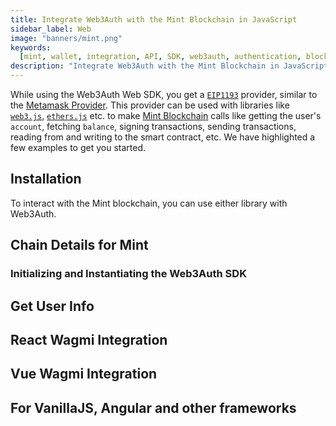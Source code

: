 ```yaml
---
title: Integrate Web3Auth with the Mint Blockchain in JavaScript
sidebar_label: Web
image: "banners/mint.png"
keywords:
  [mint, wallet, integration, API, SDK, web3auth, authentication, blockchain, solution, development]
description: "Integrate Web3Auth with the Mint Blockchain in JavaScript | Documentation - Web3Auth"
---
```



<SEO
  title="Integrate Web3Auth with the Mint Blockchain in JavaScript"
  description="Integrate Web3Auth with the Mint Blockchain in JavaScript | Documentation - Web3Auth"
  image="https://web3auth.io/docs/banners/mint.png"
  slug="/connect-blockchain/evm/mint/web"
/>

While using the Web3Auth Web SDK, you get a [`EIP1193`](https://eips.ethereum.org/EIPS/eip-1193)
provider, similar to the [Metamask Provider](https://docs.metamask.io/guide/ethereum-provider.html).
This provider can be used with libraries like
[`web3.js`](https://web3js.readthedocs.io/en/v1.2.8/getting-started.html),
[`ethers.js`](https://docs.ethers.io/v5/getting-started/) etc. to make
[Mint Blockchain](https://mintchain.io) calls like getting the user's `account`, fetching `balance`,
signing transactions, sending transactions, reading from and writing to the smart contract, etc. We
have highlighted a few examples to get you started.

## Installation

To interact with the Mint blockchain, you can use either library with Web3Auth.

<InstallationSnippet />

## Chain Details for Mint

<ChainDetailsMint />

### Initializing and Instantiating the Web3Auth SDK

<InitializeWeb3Auth />

## Get User Info

<GetUserInfoSnippet />

## React Wagmi Integration

<ReactWagmiIntegration />

## Vue Wagmi Integration

<VueWagmiIntegration />

## For VanillaJS, Angular and other frameworks

<JsBlockchainMethods />
